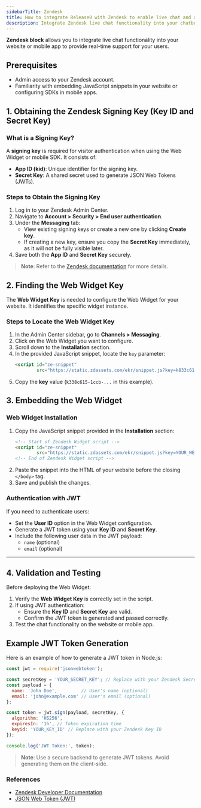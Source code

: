 ```yaml
---
sidebarTitle: Zendesk
title: How to integrate Release0 with Zendesk to enable live chat and authenticated support in your chatbot
description: Integrate Zendesk live chat functionality into your chatbot for real-time support and authenticated user interactions.
---
```

**Zendesk block** allows you to integrate live chat functionality into your website or mobile app to provide real-time support for your users.

## Prerequisites
- Admin access to your Zendesk account.
- Familiarity with embedding JavaScript snippets in your website or configuring SDKs in mobile apps.


## 1. Obtaining the Zendesk Signing Key (Key ID and Secret Key)

### What is a Signing Key?
A **signing key** is required for visitor authentication when using the Web Widget or mobile SDK. It consists of:
- **App ID (kid)**: Unique identifier for the signing key.
- **Secret Key**: A shared secret used to generate JSON Web Tokens (JWTs).

### Steps to Obtain the Signing Key
1. Log in to your Zendesk Admin Center.
2. Navigate to **Account > Security > End user authentication**.
3. Under the **Messaging** tab:
   - View existing signing keys or create a new one by clicking **Create key**.
   - If creating a new key, ensure you copy the **Secret Key** immediately, as it will not be fully visible later.
4. Save both the **App ID** and **Secret Key** securely.

> **Note**: Refer to the [Zendesk documentation](https://developer.zendesk.com/documentation/zendesk-web-widget-sdks/sdks/web/enabling_auth_visitors/#generating-a-signing-key) for more details.


## 2. Finding the Web Widget Key

The **Web Widget Key** is needed to configure the Web Widget for your website. It identifies the specific widget instance.

### Steps to Locate the Web Widget Key
1. In the Admin Center sidebar, go to **Channels > Messaging**.
2. Click on the Web Widget you want to configure.
3. Scroll down to the **Installation** section.
4. In the provided JavaScript snippet, locate the `key` parameter:
   ```html
   <script id="ze-snippet"
           src="https://static.zdassets.com/ekr/snippet.js?key=k833c615-1ccb-..."></script>
   ```
5. Copy the **key** value (`k338c615-1ccb-...` in this example).


## 3. Embedding the Web Widget

### Web Widget Installation
1. Copy the JavaScript snippet provided in the **Installation** section:
   ```html
   <!-- Start of Zendesk Widget script -->
   <script id="ze-snippet"
           src="https://static.zdassets.com/ekr/snippet.js?key=YOUR_WEB_WIDGET_KEY"></script>
   <!-- End of Zendesk Widget script -->
   ```
2. Paste the snippet into the HTML of your website before the closing `</body>` tag.
3. Save and publish the changes.

### Authentication with JWT
If you need to authenticate users:
- Set the **User ID** option in the Web Widget configuration.
- Generate a JWT token using your **Key ID** and **Secret Key**.
- Include the following user data in the JWT payload:
  - `name` (optional)
  - `email` (optional)

---

## 4. Validation and Testing

Before deploying the Web Widget:
1. Verify the **Web Widget Key** is correctly set in the script.
2. If using JWT authentication:
   - Ensure the **Key ID** and **Secret Key** are valid.
   - Confirm the JWT token is generated and passed correctly.
3. Test the chat functionality on the website or mobile app.


## Example JWT Token Generation

Here is an example of how to generate a JWT token in Node.js:

```javascript
const jwt = require('jsonwebtoken');

const secretKey = 'YOUR_SECRET_KEY'; // Replace with your Zendesk Secret Key
const payload = {
  name: 'John Doe',         // User's name (optional)
  email: 'john@example.com' // User's email (optional)
};

const token = jwt.sign(payload, secretKey, {
  algorithm: 'HS256',
  expiresIn: '1h', // Token expiration time
  keyid: 'YOUR_KEY_ID' // Replace with your Zendesk Key ID
});

console.log('JWT Token:', token);
```

> **Note**: Use a secure backend to generate JWT tokens. Avoid generating them on the client-side.


### References
- [Zendesk Developer Documentation](https://developer.zendesk.com/documentation/)
- [JSON Web Token (JWT)](https://jwt.io/)


